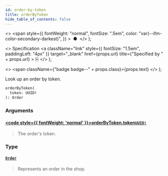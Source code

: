 ```yaml
---
id: order-by-token
title: orderByToken
hide_table_of_contents: false
---
```


  <>
    <span
      style={{
        fontWeight: "normal",
        fontSize: ".5em",
        color: "var(--ifm-color-secondary-darkest)",
      }}
    >
      &nbsp;●&nbsp;
    </span>
  </>
);

  <>
    Specification
    <a
      className="link"
      style={{ fontSize: "1.5em", paddingLeft: "4px" }}
      target="\_blank"
      href={props.url}
      title={"Specified by " + props.url}
    >
      ⎘
    </a>
  </>
);

  <>
    <span className={"badge badge--" + props.class}>{props.text}</span>
  </>
);

Look up an order by token.

```graphql
orderByToken(
  token: UUID!
): Order
```

### Arguments

#### [<code style={{ fontWeight: 'normal' }}>orderByToken.<b>token</b></code>](#)<Bullet />[`UUID!`](../../../storefront/miscellaneous/scalars/uuid) <Badge class="secondary" text="non-null"/> <Badge class="secondary" text="scalar"/>

> The order's token.

### Type

#### [`Order`](../../../storefront/orders/objects/order) <Badge class="secondary" text="object"/>

> Represents an order in the shop.
